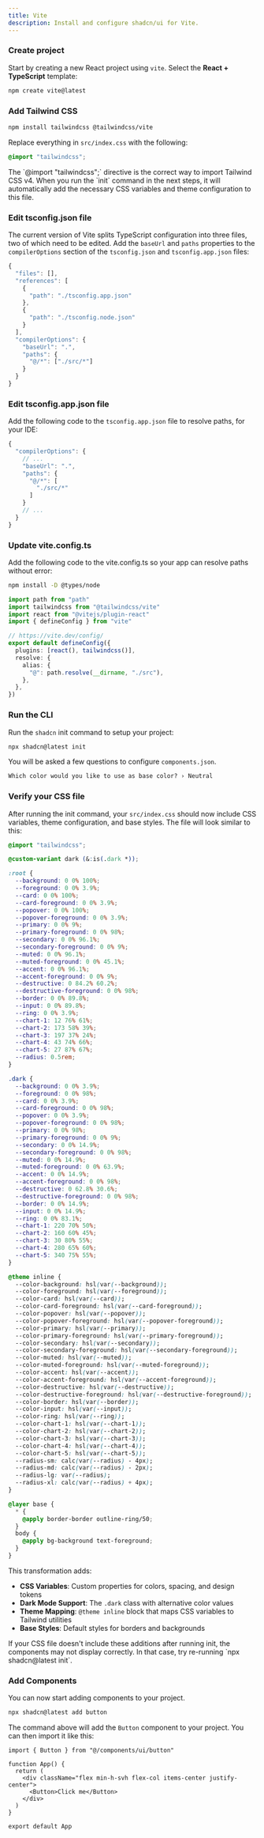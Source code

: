 ```yaml
---
title: Vite
description: Install and configure shadcn/ui for Vite.
---
```


<Steps>

### Create project

Start by creating a new React project using `vite`. Select the **React + TypeScript** template:

```bash
npm create vite@latest
```

### Add Tailwind CSS

```bash
npm install tailwindcss @tailwindcss/vite
```

Replace everything in `src/index.css` with the following:

```css title="src/index.css"
@import "tailwindcss";
```

<Callout>
  The `@import "tailwindcss";` directive is the correct way to import Tailwind
  CSS v4. When you run the `init` command in the next steps, it will
  automatically add the necessary CSS variables and theme configuration to this
  file.
</Callout>

### Edit tsconfig.json file

The current version of Vite splits TypeScript configuration into three files, two of which need to be edited.
Add the `baseUrl` and `paths` properties to the `compilerOptions` section of the `tsconfig.json` and
`tsconfig.app.json` files:

```ts title="tsconfig.json" {11-16} showLineNumbers
{
  "files": [],
  "references": [
    {
      "path": "./tsconfig.app.json"
    },
    {
      "path": "./tsconfig.node.json"
    }
  ],
  "compilerOptions": {
    "baseUrl": ".",
    "paths": {
      "@/*": ["./src/*"]
    }
  }
}
```

### Edit tsconfig.app.json file

Add the following code to the `tsconfig.app.json` file to resolve paths, for your IDE:

```ts title="tsconfig.app.json" {4-9} showLineNumbers
{
  "compilerOptions": {
    // ...
    "baseUrl": ".",
    "paths": {
      "@/*": [
        "./src/*"
      ]
    }
    // ...
  }
}
```

### Update vite.config.ts

Add the following code to the vite.config.ts so your app can resolve paths without error:

```bash
npm install -D @types/node
```

```typescript title="vite.config.ts" showLineNumbers {1,2,8-13}
import path from "path"
import tailwindcss from "@tailwindcss/vite"
import react from "@vitejs/plugin-react"
import { defineConfig } from "vite"

// https://vite.dev/config/
export default defineConfig({
  plugins: [react(), tailwindcss()],
  resolve: {
    alias: {
      "@": path.resolve(__dirname, "./src"),
    },
  },
})
```

### Run the CLI

Run the `shadcn` init command to setup your project:

```bash
npx shadcn@latest init
```

You will be asked a few questions to configure `components.json`.

```txt
Which color would you like to use as base color? › Neutral
```

### Verify your CSS file

After running the init command, your `src/index.css` should now include CSS variables, theme configuration, and base styles. The file will look similar to this:

```css title="src/index.css"
@import "tailwindcss";

@custom-variant dark (&:is(.dark *));

:root {
  --background: 0 0% 100%;
  --foreground: 0 0% 3.9%;
  --card: 0 0% 100%;
  --card-foreground: 0 0% 3.9%;
  --popover: 0 0% 100%;
  --popover-foreground: 0 0% 3.9%;
  --primary: 0 0% 9%;
  --primary-foreground: 0 0% 98%;
  --secondary: 0 0% 96.1%;
  --secondary-foreground: 0 0% 9%;
  --muted: 0 0% 96.1%;
  --muted-foreground: 0 0% 45.1%;
  --accent: 0 0% 96.1%;
  --accent-foreground: 0 0% 9%;
  --destructive: 0 84.2% 60.2%;
  --destructive-foreground: 0 0% 98%;
  --border: 0 0% 89.8%;
  --input: 0 0% 89.8%;
  --ring: 0 0% 3.9%;
  --chart-1: 12 76% 61%;
  --chart-2: 173 58% 39%;
  --chart-3: 197 37% 24%;
  --chart-4: 43 74% 66%;
  --chart-5: 27 87% 67%;
  --radius: 0.5rem;
}

.dark {
  --background: 0 0% 3.9%;
  --foreground: 0 0% 98%;
  --card: 0 0% 3.9%;
  --card-foreground: 0 0% 98%;
  --popover: 0 0% 3.9%;
  --popover-foreground: 0 0% 98%;
  --primary: 0 0% 98%;
  --primary-foreground: 0 0% 9%;
  --secondary: 0 0% 14.9%;
  --secondary-foreground: 0 0% 98%;
  --muted: 0 0% 14.9%;
  --muted-foreground: 0 0% 63.9%;
  --accent: 0 0% 14.9%;
  --accent-foreground: 0 0% 98%;
  --destructive: 0 62.8% 30.6%;
  --destructive-foreground: 0 0% 98%;
  --border: 0 0% 14.9%;
  --input: 0 0% 14.9%;
  --ring: 0 0% 83.1%;
  --chart-1: 220 70% 50%;
  --chart-2: 160 60% 45%;
  --chart-3: 30 80% 55%;
  --chart-4: 280 65% 60%;
  --chart-5: 340 75% 55%;
}

@theme inline {
  --color-background: hsl(var(--background));
  --color-foreground: hsl(var(--foreground));
  --color-card: hsl(var(--card));
  --color-card-foreground: hsl(var(--card-foreground));
  --color-popover: hsl(var(--popover));
  --color-popover-foreground: hsl(var(--popover-foreground));
  --color-primary: hsl(var(--primary));
  --color-primary-foreground: hsl(var(--primary-foreground));
  --color-secondary: hsl(var(--secondary));
  --color-secondary-foreground: hsl(var(--secondary-foreground));
  --color-muted: hsl(var(--muted));
  --color-muted-foreground: hsl(var(--muted-foreground));
  --color-accent: hsl(var(--accent));
  --color-accent-foreground: hsl(var(--accent-foreground));
  --color-destructive: hsl(var(--destructive));
  --color-destructive-foreground: hsl(var(--destructive-foreground));
  --color-border: hsl(var(--border));
  --color-input: hsl(var(--input));
  --color-ring: hsl(var(--ring));
  --color-chart-1: hsl(var(--chart-1));
  --color-chart-2: hsl(var(--chart-2));
  --color-chart-3: hsl(var(--chart-3));
  --color-chart-4: hsl(var(--chart-4));
  --color-chart-5: hsl(var(--chart-5));
  --radius-sm: calc(var(--radius) - 4px);
  --radius-md: calc(var(--radius) - 2px);
  --radius-lg: var(--radius);
  --radius-xl: calc(var(--radius) + 4px);
}

@layer base {
  * {
    @apply border-border outline-ring/50;
  }
  body {
    @apply bg-background text-foreground;
  }
}
```

This transformation adds:

- **CSS Variables**: Custom properties for colors, spacing, and design tokens
- **Dark Mode Support**: The `.dark` class with alternative color values
- **Theme Mapping**: `@theme inline` block that maps CSS variables to Tailwind utilities
- **Base Styles**: Default styles for borders and backgrounds

<Callout type="warning">
  If your CSS file doesn't include these additions after running init, the
  components may not display correctly. In that case, try re-running `npx
  shadcn@latest init`.
</Callout>

### Add Components

You can now start adding components to your project.

```bash
npx shadcn@latest add button
```

The command above will add the `Button` component to your project. You can then import it like this:

```tsx showLineNumbers title="src/App.tsx"
import { Button } from "@/components/ui/button"

function App() {
  return (
    <div className="flex min-h-svh flex-col items-center justify-center">
      <Button>Click me</Button>
    </div>
  )
}

export default App
```

</Steps>
